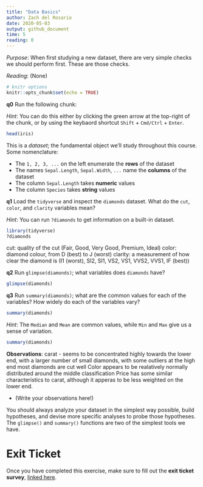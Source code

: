 ```yaml
---
title: "Data Basics"
author: Zach del Rosario
date: 2020-05-03
output: github_document
time: 5
reading: 0
---
```


*Purpose*: When first studying a new dataset, there are very simple checks we
should perform first. These are those checks.

*Reading*: (None)

```r
# knitr options
knitr::opts_chunk$set(echo = TRUE)
```

__q0__ Run the following chunk:

*Hint*: You can do this either by clicking the green arrow at the top-right of
the chunk, or by using the keybaord shortcut `Shift` + `Cmd/Ctrl` + `Enter`.

```r
head(iris)
```

This is a *dataset*; the fundamental object we'll study throughout this course.
Some nomenclature:

- The `1, 2, 3, ...` on the left enumerate the **rows** of the dataset
- The names `Sepal.Length`, `Sepal.Width`, `...` name the **columns** of the dataset
- The column `Sepal.Length` takes **numeric** values
- The column `Species` takes **string** values

__q1__ Load the `tidyverse` and inspect the `diamonds` dataset. What do the
`cut`, `color`, and `clarity` variables mean?

*Hint*: You can run `?diamonds` to get information on a built-in dataset.

```r
library(tidyverse)
?diamonds
```
cut: quality of the cut (Fair, Good, Very Good, Premium, Ideal)
color: diamond colour, from D (best) to J (worst)
clarity: a measurement of how clear the diamond is (I1 (worst), SI2, SI1, VS2, VS1, VVS2, VVS1, IF (best))



__q2__ Run `glimpse(diamonds)`; what variables does `diamonds` have?

```r
glimpse(diamonds)
```


__q3__ Run `summary(diamonds)`; what are the common values for each of the
variables? How widely do each of the variables vary?

```r
summary(diamonds)
```


*Hint*: The `Median` and `Mean` are common values, while `Min` and `Max` give us
a sense of variation.

```r
summary(diamonds)
```

**Observations**:
carat - seems to be concentrated highly towards the lower end, with a larger number of small diamonds,  with some outliers at the high end
most diamonds are cut well 
Color appears to be realatively normally distributed around the middle classification
Price has some similar characteristics to carat, although it apperas to be less weighted on the lower end. 

- (Write your observations here!)

You should always analyze your dataset in the simplest way possible, build
hypotheses, and devise more specific analyses to probe those hypotheses. The
`glimpse()` and `summary()` functions are two of the simplest tools we have.

<!-- include-exit-ticket -->
# Exit Ticket
<!-- -------------------------------------------------- -->

Once you have completed this exercise, make sure to fill out the **exit ticket survey**, [linked here](https://docs.google.com/forms/d/e/1FAIpQLSeuq2LFIwWcm05e8-JU84A3irdEL7JkXhMq5Xtoalib36LFHw/viewform?usp=pp_url&entry.693978880=e-data00-basics-assignment.Rmd).
